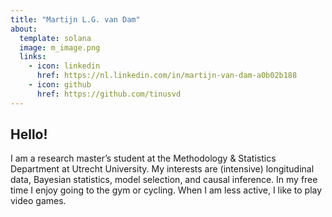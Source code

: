 ```yaml
---
title: "Martijn L.G. van Dam"
about:
  template: solana
  image: m_image.png
  links:
    - icon: linkedin
      href: https://nl.linkedin.com/in/martijn-van-dam-a0b02b188
    - icon: github
      href: https://github.com/tinusvd
---
```


## Hello!

I am a research master's student at the Methodology & Statistics Department at Utrecht University. My interests are (intensive) longitudinal data, Bayesian statistics, model selection, and causal inference. In my free time I enjoy going to the gym or cycling. When I am less active, I like to play video games.
